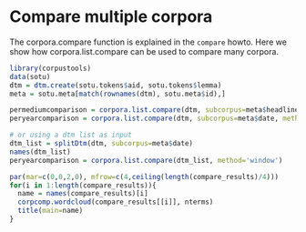 Compare multiple corpora
========================================================

The corpora.compare function is explained in the `compare` howto. Here we show how corpora.list.compare can be used to compare many corpora. 

```r
library(corpustools)
data(sotu)
dtm = dtm.create(sotu.tokens$aid, sotu.tokens$lemma)
meta = sotu.meta[match(rownames(dtm), sotu.meta$id),]

permediumcomparison = corpora.list.compare(dtm, subcorpus=meta$headline)
peryearcomparison = corpora.list.compare(dtm, subcorpus=meta$date, method='window')

# or using a dtm list as input
dtm_list = splitDtm(dtm, subcorpus=meta$date)
names(dtm_list)
peryearcomparison = corpora.list.compare(dtm_list, method='window')

par(mar=c(0,0,2,0), mfrow=c(4,ceiling(length(compare_results)/4)))
for(i in 1:length(compare_results)){
  name = names(compare_results)[i]
  corpcomp.wordcloud(compare_results[[i]], nterms)
  title(main=name)
}

```
